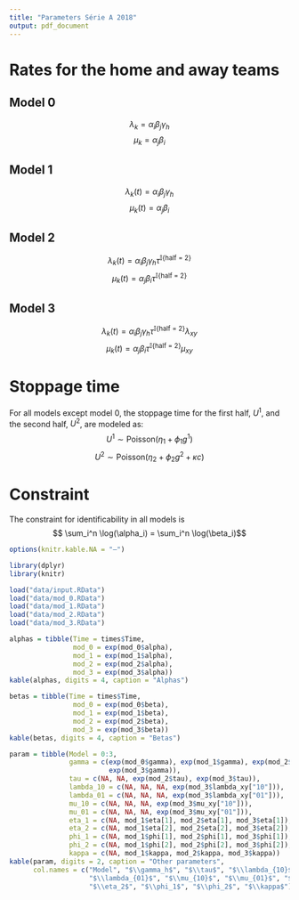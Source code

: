 ```yaml
---
title: "Parameters Série A 2018"
output: pdf_document
---
```


# Rates for the home and away teams

## Model 0
$$\lambda_k = \alpha_i \beta_j \gamma_h$$
$$\mu_k = \alpha_j \beta_i$$

\begin{itemize}
\item $i$: home team index;
\item $j$: away team index;
\item $\alpha$: attack strength parameter;
\item $1/\beta$: defense strength parameter;
\item $\gamma_h$: home advantage parameter.
\end{itemize}

## Model 1
$$\lambda_k(t) = \alpha_i \beta_j \gamma_h$$
$$\mu_k(t) = \alpha_j \beta_i$$

## Model 2
$$\lambda_k(t) = \alpha_i \beta_j \gamma_h \tau^{\mathbb{I}\{\text{half = 2}\}}$$
$$\mu_k(t) = \alpha_j \beta_i \tau^{\mathbb{I}\{\text{half = 2}\}}$$
\begin{itemize}
\item $\tau$: second half parameter.
\end{itemize}

## Model 3
$$\lambda_k(t) = \alpha_i \beta_j \gamma_h \tau^{\mathbb{I}\{\text{half = 2}\}} \lambda_{xy}$$
$$\mu_k(t) = \alpha_j \beta_i \tau^{\mathbb{I}\{\text{half = 2}\}} \mu_{xy}$$
\begin{itemize}
\item $\lambda_{xy} = \begin{cases}
 1, \text{ if $x = y$;}  \\
 \lambda_{10}, \text{ if $x > y$;} \\
 \lambda_{01}, \text{ if $x < y$;}
\end{cases}$

\item $\mu_{xy} = \begin{cases}
 1, \text{ if $x = y$;}  \\
 \mu_{10}, \text{ if $x > y$;} \\
 \mu_{01}, \text{ if $x < y$.}
\end{cases}$
\end{itemize}

# Stoppage time

For all models except model 0, the stoppage time for the first half, $U^1$, and the second half, $U^2$, are modeled as:
$$ U^1 \sim \text{Poisson} (\eta_1 + \phi_1 g^1  )$$
$$ U^2 \sim \text{Poisson} (\eta_2 + \phi_2 g^2 + \kappa c)$$
\begin{itemize}
\item $g^t$ is the amount of goals scored in half $t$ until minute 45;

\item $c = \begin{cases}
 1, \text{ if $|x - y| \leq 1$ at minute 45 of the second half;}  \\
 0, \text{ otherwise.}
\end{cases}$
\end{itemize}

# Constraint

The constraint for identificability in all models is
$$ \sum_i^n \log(\alpha_i) = \sum_i^n \log(\beta_i)$$
```r
options(knitr.kable.NA = "–")

library(dplyr)
library(knitr)

load("data/input.RData")
load("data/mod_0.RData")
load("data/mod_1.RData")
load("data/mod_2.RData")
load("data/mod_3.RData")
```

```r
alphas = tibble(Time = times$Time,
                mod_0 = exp(mod_0$alpha),
                mod_1 = exp(mod_1$alpha),
                mod_2 = exp(mod_2$alpha),
                mod_3 = exp(mod_3$alpha))
kable(alphas, digits = 4, caption = "Alphas")
```

```r
betas = tibble(Time = times$Time,
                mod_0 = exp(mod_0$beta),
                mod_1 = exp(mod_1$beta),
                mod_2 = exp(mod_2$beta),
                mod_3 = exp(mod_3$beta))
kable(betas, digits = 4, caption = "Betas")
```

```r
param = tibble(Model = 0:3,
               gamma = c(exp(mod_0$gamma), exp(mod_1$gamma), exp(mod_2$gamma), 
                         exp(mod_3$gamma)),
               tau = c(NA, NA, exp(mod_2$tau), exp(mod_3$tau)),
               lambda_10 = c(NA, NA, NA, exp(mod_3$lambda_xy["10"])),
               lambda_01 = c(NA, NA, NA, exp(mod_3$lambda_xy["01"])),
               mu_10 = c(NA, NA, NA, exp(mod_3$mu_xy["10"])),
               mu_01 = c(NA, NA, NA, exp(mod_3$mu_xy["01"])),
               eta_1 = c(NA, mod_1$eta[1], mod_2$eta[1], mod_3$eta[1]),
               eta_2 = c(NA, mod_1$eta[2], mod_2$eta[2], mod_3$eta[2]),
               phi_1 = c(NA, mod_1$phi[1], mod_2$phi[1], mod_3$phi[1]),
               phi_2 = c(NA, mod_1$phi[2], mod_2$phi[2], mod_3$phi[2]),
               kappa = c(NA, mod_1$kappa, mod_2$kappa, mod_3$kappa))
kable(param, digits = 2, caption = "Other parameters",
      col.names = c("Model", "$\\gamma_h$", "$\\tau$", "$\\lambda_{10}$",
                    "$\\lambda_{01}$", "$\\mu_{10}$", "$\\mu_{01}$", "$\\eta_1$",
                    "$\\eta_2$", "$\\phi_1$", "$\\phi_2$", "$\\kappa$"))
```

